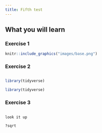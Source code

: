 ```yaml
---
title: Fifth test
---
```


## What you will learn
### 

### Exercise 1

<!-- test that it works with no exercise chunk. What should happen to this chunk label? Presumably nothing? Or should it be removed. -->

```r
knitr::include_graphics("images/base.png")
```

### Exercise 2

<!-- test that things work with one hint chunk and an unlabeled test chunk. -->

```r

```

```r
library(tidyverse)
```

```r
library(tidyverse)
```

### Exercise 3

<!-- test that things work with two hints; no test chunk -->


```r

```

```r
look it up
```

```r
?sqrt
```

